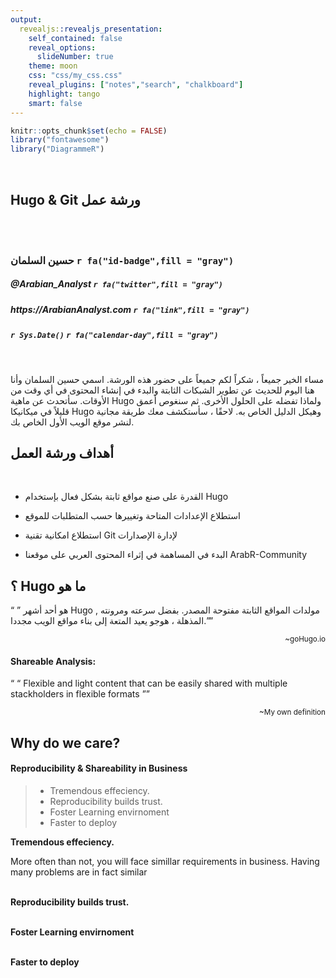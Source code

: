 ```yaml
---
output:
  revealjs::revealjs_presentation:
    self_contained: false
    reveal_options:
      slideNumber: true
    theme: moon
    css: "css/my_css.css"
    reveal_plugins: ["notes","search", "chalkboard"]
    highlight: tango
    smart: false
---
```


```r
knitr::opts_chunk$set(echo = FALSE)
library("fontawesome")
library("DiagrammeR")
```


<section>


</br><h1 id='title'>Hugo & Git ورشة عمل </h1>
</br></br><h3  class= 'subinfo subinfo-author'> حسين السلمان `r fa("id-badge",fill = "gray")`</h3>
<h5 class = 'subinfo subinfo-contacts'>@Arabian_Analyst `r fa("twitter",fill = "gray")` </h5>
<h5 class = 'subinfo subinfo-contacts'>https://ArabianAnalyst.com `r fa("link",fill = "gray")` </h5>
<h5 class = 'subinfo subinfo-date'>`r Sys.Date()` `r fa("calendar-day",fill = "gray")` </h5>
</br>


<aside class="notes">
مساء الخير جميعاً ، شكراً لكم جميعاً على حضور هذه الورشة. اسمي حسين السلمان وأنا هنا اليوم للحديث عن تطوير الشبكات الثابتة والبدء في إنشاء المحتوى في أي وقت من الأوقات. سأتحدث عن ماهية Hugo ولماذا تفضله على الحلول الأخرى. ثم سنغوص أعمق قليلاً في ميكانيكا Hugo وهيكل الدليل الخاص به. لاحقًا ، سأستكشف معك طريقة مجانية لنشر موقع الويب الأول الخاص بك.
</aside>

</section>


## أهداف ورشة العمل

<br> 

- القدرة على صنع مواقع ثابتة بشكل فعال بإستخدام Hugo

-  استطلاع الإعدادات المتاحة وتغييرها حسب المتطلبات للموقع

- استطلاع امكانية تقنية Git لإدارة الإصدارات

-  البدء في المساهمة في إثراء المحتوى العربي على موقعنا ArabR-Community 



## ؟ Hugo ما هو  
 
<p>
<q>
"
 هو أحد أشهر Hugo
 <span class="fragment highlight-blue" data-fragment-index="1">
مولدات المواقع الثابتة </span>
  مفتوحة المصدر. بفضل <span class="fragment highlight-blue" data-fragment-index="1">
 سرعته ومرونته </span>, المذهلة ، هوجو يعيد المتعة إلى بناء مواقع الويب مجددا."</q></p> <p style="text-align:right;"><small>~goHugo.io</small></p>
</p>


#### Shareable Analysis: 

<p><q>
"<span class="fragment highlight-blue" data-fragment-index="1">
Flexible</span>
and 
<span class="fragment highlight-blue" data-fragment-index="1">
light</span>
content that can be 
<span class="fragment highlight-blue" data-fragment-index="1">
easily</span>
shared with multiple stackholders in 
<span class="fragment highlight-blue" data-fragment-index="1">
flexible formats</span>
</span>
"</q></p>
<p style="text-align:right;"><small>~My own definition</small></p>

## Why do we care? 

<span class="fragment">
<h4>Reproducibility & Shareability in Business</h4>
</span>

  >   - Tremendous effeciency.
  >   - Reproducibility builds trust. 
  >   - Foster Learning envirnoment 
  >   - Faster to deploy


<aside class="notes">
<b>Tremendous effeciency.</b></br>
<p>
More often than not, you will face simillar requirements in business. Having  many problems are in fact similar  


</p></br>
<b>Reproducibility builds trust.</b></br>
<p>


</p></br>
<b>Foster Learning envirnoment</b> </br>
<p>

</p></br>
<b>Faster to deploy</b></br>
<p>

</p></br>

</aside>
